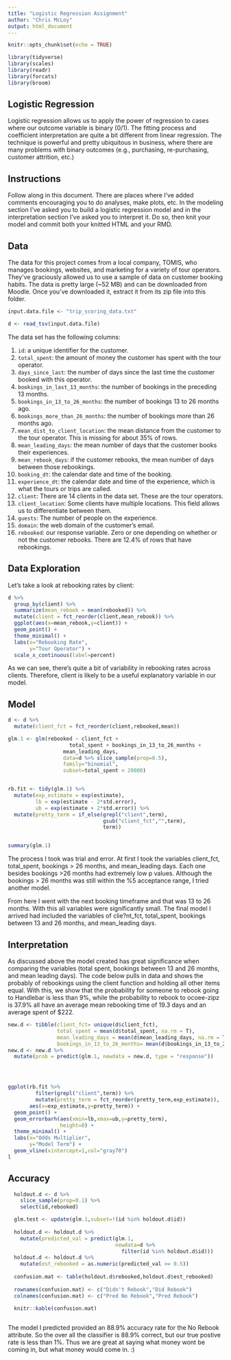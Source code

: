 ```yaml
---
title: "Logistic Regression Assignment"
author: "Chris McLoy"
output: html_document
---
```


```r
knitr::opts_chunk$set(echo = TRUE)
```

```r
library(tidyverse)
library(scales)
library(readr)
library(forcats)
library(broom)
```


## Logistic Regression

Logistic regression allows us to apply the power of regression to 
cases where our outcome variable is binary (0/1). The fitting process and 
coefficient interpretation are quite a bit different from linear 
regression. The technique is powerful and pretty ubiquitous in business,
where there are many problems with binary outcomes (e.g., purchasing, 
re-purchasing, customer attrition, etc.)

## Instructions

Follow along in this document. There are places where I've added comments
encouraging you to do analyses, make plots, etc. In the modeling
section I've asked you to build a logistic regression model and in the
interpretation section I've asked you to interpret it. Do so, then
knit your model and commit both your knitted HTML and your RMD. 

## Data

The data for this project comes from a local company, TOMIS, who manages
bookings, websites, and marketing for a variety of tour operators. They've 
graciously allowed us to use a sample of data on customer booking habits. The 
data is pretty large (~52 MB) and can be downloaded from Moodle. Once you've 
downloaded it, extract it from its zip file into this folder. 

```r
input.data.file <- "trip_scoring_data.txt"

d <- read_tsv(input.data.file)

```

The data set has the following columns: 

1. `id`: a unique identifier for the customer.
1. `total_spent`: the amount of money the customer has spent with the tour operator. 
1. `days_since_last`: the number of days since the last time the customer booked with this
operator. 
1. `bookings_in_last_13_months`: the number of bookings in the preceding 13 months. 
1. `bookings_in_13_to_26_months`: the number of bookings 13 to 26 months ago. 
1. `bookings_more_than_26_months`: the number of bookings more than 26 months ago. 
1. `mean_dist_to_client_location`: the mean distance from the customer to the tour
operator. This is missing for about 35\% of rows. 
1. `mean_leading_days`: the mean number of days that the customer books their experiences.
1. `mean_rebook_days`: if the customer rebooks, the mean number of days between those rebookings.
1. `booking_dt`: the calendar date and time of the booking.
1. `experience_dt`: the calendar date and time of the experience, which is what the tours or 
trips are called. 
1. `client`: There are 14 clients in the data set. These are the tour operators.
1. `client_location`: Some clients have multiple locations. This field allows us to differentiate
between them. 
1. `guests`: The number of people on the experience.
1. `domain`: the web domain of the customer's email. 
1. `rebooked`: our response variable. Zero or one depending on whether or not the customer
rebooks. There are 12.4\% of rows that have rebookings. 


## Data Exploration

<!-- Feel free to use this space to do any data exploration you'd like. I'll get you started --> 

Let's take a look at rebooking rates by client:

```r
d %>% 
  group_by(client) %>% 
  summarize(mean_rebook = mean(rebooked)) %>% 
  mutate(client = fct_reorder(client,mean_rebook)) %>% 
  ggplot(aes(x=mean_rebook,y=client)) + 
  geom_point() + 
  theme_minimal() + 
  labs(x="Rebooking Rate",
       y="Tour Operator") +
  scale_x_continuous(label=percent)


```

As we can see, there's quite a bit of variability in rebooking rates across clients. Therefore,
client is likely to be a useful explanatory variable in our model. 

## Model

<!-- Use this section to build a model of rebooking. 
     I have some code to get you started. On my machine I can 
     fit the full model, but you may not be able to, so I included some code
     to allow you to subset the data. --> 


```r

d <- d %>% 
  mutate(client_fct = fct_reorder(client,rebooked,mean))

glm.1 <- glm(rebooked ~ client_fct + 
                    total_spent + bookings_in_13_to_26_months + 
                  mean_leading_days,
                  data=d %>% slice_sample(prop=0.5),
                  family="binomial",
                  subset=total_spent < 20000)


rb.fit <- tidy(glm.1) %>% 
  mutate(exp_estimate = exp(estimate),
         lb = exp(estimate - 2*std.error),
         ub = exp(estimate + 2*std.error)) %>% 
  mutate(pretty_term = if_else(grepl("client",term),
                               gsub("client_fct","",term),
                               term))


summary(glm.1)

```

<!-- Discuss the model fitting process and the final model you arrived at. --> 

The process I took was trial and error. At first I took the variables client_fct, total_spent, bookings > 26 months, and mean_leading days. Each one besides bookings >26 months had extremely low p values. Although the bookings > 26 months was still within the %5 acceptance range, I tried another model. 

From here I went with the next booking timeframe and that was 13 to 26 months. With this all variables were significantly small. The final model I arrived had included the variables of clie?nt_fct, total_spent, bookings between 13 and 26 months, and mean_leading days.


## Interpretation

As discussed above the model created has great significance when comparing the variables (total spent, bookings between 13 and 26 months, and mean leading days). The code below pulls in data and shows the probably of rebookings using the client function and holding all other items equal. With this, we show that the probability for someone to rebook going to Handlebar is less than 9%, while the probability to rebook to ocoee-zipz is 37.9% all have an average mean rebooking time of 19.3 days and an average spent of $222.   

```r

new.d <- tibble(client_fct= unique(d$client_fct),
                total_spent = mean(d$total_spent, na.rm = T),
                mean_leading_days = mean(d$mean_leading_days, na.rm = T),
                bookings_in_13_to_26_months= mean(d$bookings_in_13_to_26_months, na.rm= T))
new.d <- new.d %>%
  mutate(prob = predict(glm.1, newdata = new.d, type = "response"))




ggplot(rb.fit %>% 
         filter(grepl("client",term)) %>% 
         mutate(pretty_term = fct_reorder(pretty_term,exp_estimate)),
       aes(x=exp_estimate,y=pretty_term)) + 
  geom_point() + 
  geom_errorbarh(aes(xmin=lb,xmax=ub,y=pretty_term),
                 height=0) + 
  theme_minimal() + 
  labs(x="Odds Multiplier",
       y="Model Term") + 
  geom_vline(xintercept=1,col="gray70")
l

```

## Accuracy

<!--    
    Do a new fit of your model on a subset of your data, then evaluate it on the 
    portion not used for fitting. Logistic regression models output probabilities, 
    so you could compare the `rebooked` column to your rounded predicted probability. 
    I have some code to help you out with this. --> 


```r
  holdout.d <- d %>% 
    slice_sample(prop=0.1) %>% 
    select(id,rebooked)

  glm.test <- update(glm.1,subset=!(id %in% holdout.d$id))
  
  holdout.d <- holdout.d %>% 
    mutate(predicted_val = predict(glm.1,
                                   newdata=d %>% 
                                     filter(id %in% holdout.d$id)))
  holdout.d <- holdout.d %>% 
    mutate(est_rebooked = as.numeric(predicted_val >= 0.5))
  
  confusion.mat <- table(holdout.d$rebooked,holdout.d$est_rebooked)
  
  rownames(confusion.mat) <- c("Didn't Rebook","Did Rebook")
  colnames(confusion.mat) <- c("Pred No Rebook","Pred Rebook")

  knitr::kable(confusion.mat)
  
```

<!-- Your interpretation here. In my example we don't do a great job period, 
     although we're okay at predicting the didn't rebook group. --> 

The model I predicted provided an 88.9% accuracy rate for the No Rebook attribute. So the over all the classifier is 88.9% correct, but our true postive rate is less than 1%. Thus we are great at saying what money wont be coming in, but what money would come in. :) 